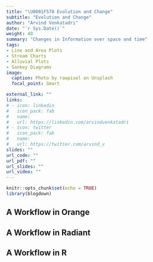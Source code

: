 ```yaml
---
title: "\U0001F578 Evolution and Change"
subtitle: "Evolution and Change"
author: "Arvind Venkatadri"
date: "`r Sys.Date()`"
weight: 40
summary: "Changes in Information over space and time"
tags:
- Line and Area Plots
- Stream Charts
- Alluvial Plots
- Sankey Diagrams
image:
  caption: Photo by rawpixel on Unsplash
  focal_point: Smart

external_link: ""
links:
# - icon: linkedin
#   icon_pack: fab
#   name: 
#   url: https://linkedin.com/arvindvenkatadri
# - icon: twitter
#   icon_pack: fab
#   name: 
#   url: https://twitter.com/arvind_v
slides: ""
url_code: ""
url_pdf: ""
url_slides: ""
url_video: ""
---
```


```r
knitr::opts_chunk$set(echo = TRUE)
library(blogdown)

```

## A Workflow in Orange


## A Workflow in Radiant


## A Workflow in R

